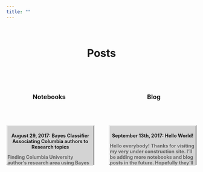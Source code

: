 ```yaml
---
title: ""
---
```


<!--Want to put something here such as an image or plot that captures some of the things I work on or produce to g=ive an idea of the research I do-->

<!--Introduction paragraph-->

<br>

<style>

h1, h3 {
  
  font-weight: bold;
  text-align: center;
  
}

.blog-section {

  text-align: right;
  float: right;
  width: 45%;
  
}

.notebook-section {

  text-align: left;
  float: left;
  width: 45%;
  
}

.blogpost {

  background-color: #D3D3D3;
  position: relative;
  text-align: right;
  float: right;
  height: 100px;
  width: 100%;
  border-style: outset;
    
}

.notebook {

  background-color: #D3D3D3;
  position: relative;
  text-align: left;
  float: left;
  height: 100px;
  width: 100%;
  border-style: outset;
    
}

.textcontainer {

  float: right;
  display: block;
  background-color: #D3D3D3;
  font-size: 11px;
  font-weight: bold;
  position: relative;
  word-wrap: break-word;
  top: 5%;
  bottom: 5%;
  width: 100%;
  height: 100%;
  overflow: auto;
  
}

.title {
  
  top: 15%;
  font-size: 115%;
  text-align: center;
  
}

.description {

  top: 25%;
  color: #666666;
  font-size: 115%;
  text-align: left;
  
}

</style>


<h1>Posts</h1>

<br>
<br>

<div class="notebook-section">

<h3>Notebooks</h3>

<br>
<br>

<div class="notebook">

<div class="textcontainer">
    
  <p class="title">
  August 29, 2017:  Bayes Classifier Associating Columbia authors to Research topics
  </p>
        
  <p class="description">
  Finding Columbia University author's research area using Bayes Classification. A fun weekend project...
  </p>

</div>

</div>

</div>

<div class="blog-section">

<h3>Blog</h3>

<br>
<br>

<div class="blogpost">

<div class="textcontainer">
    
  <p class="title">
  September 13th, 2017:   Hello World!
  </p>
        
  <p class="description">
  Hello everybody! Thanks for visiting my very under construction site. I'll be adding more notebooks and blog posts in the future. Hopefully they'll be useful and readable. Stay tuned!
  </p>

</div>

</div>

</div>

